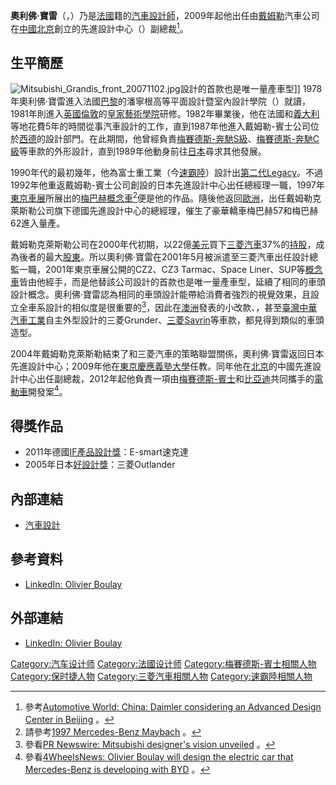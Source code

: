 {{Infobox Person
| name        = 奧利佛·寶雷<br>Olivier Boulay
| image       = 
| caption     = 
| birth_date  = 1957年8月9日
| birth_place = {{FRA}}
| death_date  = 
| death_place = 
| education   = [[英國|英國]][[皇家藝術學院|皇家藝術學院]]汽車設計碩士
| occupation  = [[中國|中國]]先進設計中心副總裁
| spouse      = 
| parents     = 
| children    = 
}}

'''奧利佛·寶雷'''（{{lang-fr|Olivier Boulay}}，{{bd|1957年|8月9日|||catIdx=B}}）乃是[[法國|法國]]籍的[[汽車設計|汽車設計師]]，2009年起他出任由[[戴姆勒|戴姆勒]]汽車公司在[[中國|中國]][[北京|北京]]創立的先進設計中心（{{lang|en|Advanced Design Centre}}）副總裁<ref>參考{{en}}[http://www.automotiveworld.com/analysis/75847-china-daimler-considering-an-advanced-design-center-in-beijing/ Automotive World: China: Daimler considering an Advanced Design Center in Beijing] {{Wayback|url=http://www.automotiveworld.com/analysis/75847-china-daimler-considering-an-advanced-design-center-in-beijing/ |date=20171201081511 }}。</ref>。

== 生平簡歷 ==
[[File:Mitsubishi_Grandis_front_20071102.jpg|thumb]]設計的首款也是唯一量產車型]]
1978年奧利佛·寶雷進入法國[[巴黎|巴黎]]的潘寧根高等平面設計暨室內設計學院（{{lang|fr|École Supérieure d'Arts Graphiques et d' Architecture}}）就讀，1981年則進入[[英國|英國]][[倫敦|倫敦]]的[[皇家藝術學院|皇家藝術學院]]研修。1982年畢業後，他在法國和[[義大利|義大利]]等地花費5年的時間從事汽車設計的工作，直到1987年他進入戴姆勒-賓士公司位於[[西德|西德]]的設計部門。在此期間，他曾經負責[[梅賽德斯-奔馳S級|梅賽德斯-奔馳S級]]、[[梅賽德斯-奔馳C級|梅賽德斯-奔馳C級]]等車款的外形設計，直到1989年他動身前往[[日本|日本]]尋求其他發展。

1990年代的最初幾年，他為富士重工業（今[[速霸陸|速霸陸]]）設計出[[速霸陸Legacy#第二代BD/BG系（1993年-1998年）|第二代Legacy]]。不過1992年他重返戴姆勒-賓士公司創設的日本先進設計中心出任總經理一職，1997年[[東京車展|東京車展]]所展出的[[梅巴赫|梅巴赫]][[概念車|概念車]]<ref>請參考{{en}}[http://www.carstyling.ru/en/car/1997_mercedes_benz_maybach/ 1997 Mercedes-Benz Maybach] {{Wayback|url=http://www.carstyling.ru/en/car/1997_mercedes_benz_maybach/ |date=20210120031910 }}。</ref>便是他的作品。隨後他返回[[歐洲|歐洲]]，出任戴姆勒克萊斯勒公司旗下德國先進設計中心的總經理，催生了豪華轎車梅巴赫57和梅巴赫62進入量產。

戴姆勒克萊斯勒公司在2000年代初期，以22億[[美元|美元]]買下[[三菱汽車|三菱汽車]]37%的[[股票|持股]]，成為後者的最大[[股東|股東]]。所以奧利佛·寶雷在2001年5月被派遣至三菱汽車出任設計總監一職，2001年東京車展公開的CZ2、CZ3 Tarmac、Space Liner、SUP等[[概念車|概念車]]皆由他經手，而{{link-ja|三菱Grandis|三菱・グランディス}}是他替該公司設計的首款也是唯一量產車型，延續了相同的車頭設計概念。奧利佛·寶雷認為相同的車頭設計能帶給消費者強烈的視覺效果，且設立全車系設計的相似度是很重要的<ref>參看{{en}}[http://www.prnewswire.co.uk/news-releases/mitsubishi-designers-vision-unveiled-153861305.html PR Newswire: Mitsubishi designer's vision unveiled] {{Wayback|url=http://www.prnewswire.co.uk/news-releases/mitsubishi-designers-vision-unveiled-153861305.html |date=20160304115222 }}。</ref>，因此在[[澳洲|澳洲]]發表的小改款{{link-en|三菱Magna|Mitsubishi Magna}}、{{link-ja|三菱380|三菱・380}}，甚至[[臺灣|臺灣]][[中華汽車工業|中華汽車工業]]自主外型設計的三菱Grunder、[[三菱Savrin|三菱Savrin]]等車款，都見得到類似的車頭造型。

2004年戴姆勒克萊斯勒結束了和三菱汽車的策略聯盟關係，奧利佛·寶雷返回日本先進設計中心；2009年他在[[東京|東京]][[慶應義塾大學|慶應義塾大學]]任教。同年他在[[北京|北京]]的中國先進設計中心出任副總裁，2012年起他負責一項由[[梅賽德斯-賓士|梅賽德斯-賓士]]和[[比亞迪|比亞迪]]共同攜手的[[電動車|電動車]]開發案<ref>參看{{en}}[http://www.4wheelsnews.com/olivier-boulay-will-design-the-electric-car-that-mercedes-benz-is-developin/ 4WheelsNews: Olivier Boulay will design the electric car that Mercedes-Benz is developing with BYD] {{Wayback|url=http://www.4wheelsnews.com/olivier-boulay-will-design-the-electric-car-that-mercedes-benz-is-developin/ |date=20140222155258 }}。</ref>。

== 得獎作品 ==
* 2011年德國[[IF產品設計獎|IF產品設計獎]]：E-smart速克達
* 2005年日本[[好設計獎|好設計獎]]：三菱Outlander

== 內部連結 ==
* [[汽車設計|汽車設計]]

== 參考資料 ==
* {{en}}[http://cn.linkedin.com/pub/olivier-boulay/12/b71/638 LinkedIn: Olivier Boulay]{{dead link|date=2017年12月 |bot=InternetArchiveBot |fix-attempted=yes }}
{{reflist}}

== 外部連結 ==
* {{en}}[http://cn.linkedin.com/pub/olivier-boulay/12/b71/638 LinkedIn: Olivier Boulay]{{dead link|date=2017年12月 |bot=InternetArchiveBot |fix-attempted=yes }}
 
{{DEFAULTSORT:Boulay, Olivier}}
[[Category:汽车设计师|Category:汽车设计师]]
[[Category:法國设计师|Category:法國设计师]]
[[Category:梅賽德斯-賓士相關人物|Category:梅賽德斯-賓士相關人物]]
[[Category:保时捷人物|Category:保时捷人物]]
[[Category:三菱汽車相關人物|Category:三菱汽車相關人物]]
[[Category:速霸陸相關人物|Category:速霸陸相關人物]]